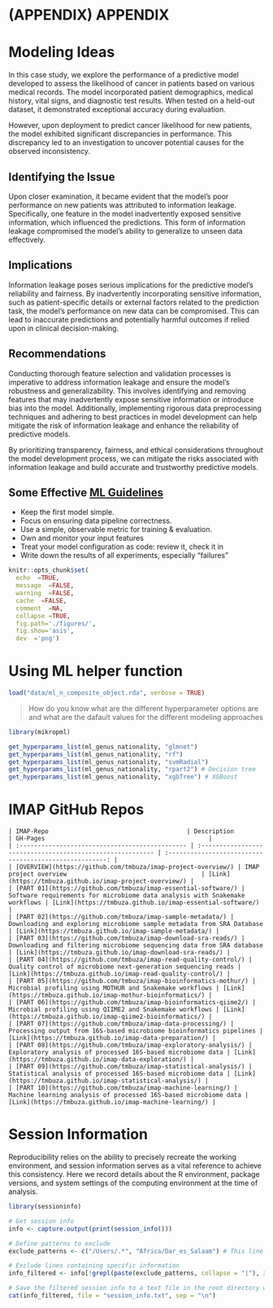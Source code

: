 # (APPENDIX) APPENDIX {-}

# Modeling Ideas

In this case study, we explore the performance of a predictive model developed to assess the likelihood of cancer in patients based on various medical records. The model incorporated patient demographics, medical history, vital signs, and diagnostic test results. When tested on a held-out dataset, it demonstrated exceptional accuracy during evaluation.

However, upon deployment to predict cancer likelihood for new patients, the model exhibited significant discrepancies in performance. This discrepancy led to an investigation to uncover potential causes for the observed inconsistency.

## Identifying the Issue

Upon closer examination, it became evident that the model's poor performance on new patients was attributed to information leakage. Specifically, one feature in the model inadvertently exposed sensitive information, which influenced the predictions. This form of information leakage compromised the model's ability to generalize to unseen data effectively.

## Implications

Information leakage poses serious implications for the predictive model's reliability and fairness. By inadvertently incorporating sensitive information, such as patient-specific details or external factors related to the prediction task, the model's performance on new data can be compromised. This can lead to inaccurate predictions and potentially harmful outcomes if relied upon in clinical decision-making.

## Recommendations

Conducting thorough feature selection and validation processes is imperative to address information leakage and ensure the model's robustness and generalizability. This involves identifying and removing features that may inadvertently expose sensitive information or introduce bias into the model. Additionally, implementing rigorous data preprocessing techniques and adhering to best practices in model development can help mitigate the risk of information leakage and enhance the reliability of predictive models.

By prioritizing transparency, fairness, and ethical considerations throughout the model development process, we can mitigate the risks associated with information leakage and build accurate and trustworthy predictive models.


## Some Effective [ML Guidelines](https://developers.google.com/machine-learning/crash-course/real-world-guidelines)
- Keep the first model simple.
- Focus on ensuring data pipeline correctness.
- Use a simple, observable metric for training & evaluation.
- Own and monitor your input features
- Treat your model configuration as code: review it, check it in
- Write down the results of all experiments, especially "failures"



```r
knitr::opts_chunk$set(
  echo  =TRUE,
  message  =FALSE,
  warning  =FALSE,
  cache  =FALSE,
  comment  =NA,
  collapse =TRUE,
  fig.path='./figures/',
  fig.show='asis',
  dev  ='png')

```


# Using ML helper function
```r
load("data/ml_n_composite_object.rda", verbose = TRUE)
```

> How do you know what are the different hyperparameter options are and what are the dafault values for the different modeling approaches

```r
library(mikropml)

get_hyperparams_list(ml_genus_nationality, "glmnet")
get_hyperparams_list(ml_genus_nationality, "rf")
get_hyperparams_list(ml_genus_nationality, "svmRadial")
get_hyperparams_list(ml_genus_nationality, "rpart2") # Decision tree
get_hyperparams_list(ml_genus_nationality, "xgbTree") # XGBoost

```


# IMAP GitHub Repos

```block

| IMAP-Repo                                      | Description                                               | GH-Pages                                             |
| :---------------------------------------------- | :--------------------------------------------------------- | :-----------------------------------------------------: |
| [OVERVIEW](https://github.com/tmbuza/imap-project-overview/) | IMAP project overview                                     | [Link](https://tmbuza.github.io/imap-project-overview/) |
| [PART 01](https://github.com/tmbuza/imap-essential-software/) | Software requirements for microbiome data analysis with Snakemake workflows | [Link](https://tmbuza.github.io/imap-essential-software/) |
| [PART 02](https://github.com/tmbuza/imap-sample-metadata/) | Downloading and exploring microbiome sample metadata from SRA Database | [Link](https://tmbuza.github.io/imap-sample-metadata/) |
| [PART 03](https://github.com/tmbuza/imap-download-sra-reads/) | Downloading and filtering microbiome sequencing data from SRA database | [Link](https://tmbuza.github.io/imap-download-sra-reads/) |
| [PART 04](https://github.com/tmbuza/imap-read-quality-control/) | Quality control of microbiome next-generation sequencing reads | [Link](https://tmbuza.github.io/imap-read-quality-control/) |
| [PART 05](https://github.com/tmbuza/imap-bioinformatics-mothur/) | Microbial profiling using MOTHUR and Snakemake workflows | [Link](https://tmbuza.github.io/imap-mothur-bioinformatics/) |
| [PART 06](https://github.com/tmbuza/imap-bioinformatics-qiime2/) | Microbial profiling using QIIME2 and Snakemake workflows | [Link](https://tmbuza.github.io/imap-qiime2-bioinformatics/) |
| [PART 07](https://github.com/tmbuza/imap-data-processing/) | Processing output from 16S-based microbiome bioinformatics pipelines | [Link](https://tmbuza.github.io/imap-data-preparation/) |
| [PART 08](https://github.com/tmbuza/imap-exploratory-analysis/) | Exploratory analysis of processed 16S-based microbiome data | [Link](https://tmbuza.github.io/imap-data-exploration/) |
| [PART 09](https://github.com/tmbuza/imap-statistical-analysis/) | Statistical analysis of processed 16S-based microbiome data | [Link](https://tmbuza.github.io/imap-statistical-analysis/) |
| [PART 10](https://github.com/tmbuza/imap-machine-learning/) | Machine learning analysis of processed 16S-based microbiome data | [Link](https://tmbuza.github.io/imap-machine-learning/) |

```


# Session Information

Reproducibility relies on the ability to precisely recreate the working environment, and session information serves as a vital reference to achieve this consistency. Here we record details about the R environment, package versions, and system settings of the computing environment at the time of analysis. 

```r
library(sessioninfo)

# Get session info
info <- capture.output(print(session_info()))

# Define patterns to exclude
exclude_patterns <- c("/Users/.*", "Africa/Dar_es_Salaam") # This line is location-dependent

# Exclude lines containing specific information
info_filtered <- info[!grepl(paste(exclude_patterns, collapse = "|"), info)]

# Save the filtered session info to a text file in the root directory without line numbers
cat(info_filtered, file = "session_info.txt", sep = "\n")

```
